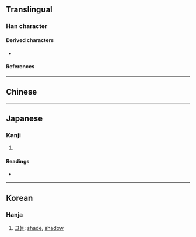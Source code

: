 {{character info/new}}
==Translingual==

===Han character===
{{Han char|rn=9|rad=人|as=06|sn=8|four=80732|canj=OINI,XOINI|ids=⿱今云}}

====Derived characters====
* {{l|mul|[[𣸊]], [[陰]]([[阴]]), [[𦜲]], [[𦁌]], [[𤷜]]}}

====References====
{{Han ref|kx=0101.250|dkj=00588|dj=0215.060|hdz=10143.100|uh=4F8C}}

----

==Chinese==
{{zh-see|陰|av}}

----

==Japanese==

===Kanji===
{{ja-kanji|grade=|rs=人06}}

# {{rfdef|ja|sort=人06}}

====Readings====
* {{ja-readings|on=[[いん]] (in)|kun=[[かげ]] (kage), [[かげる]] (kageru)}}

----

==Korean==

===Hanja===
{{ko-hanja|hangeul=음|eumhun=|rv=eum|mr=ŭm|y=um}}

# [[그늘]]: [[shade]], [[shadow]]